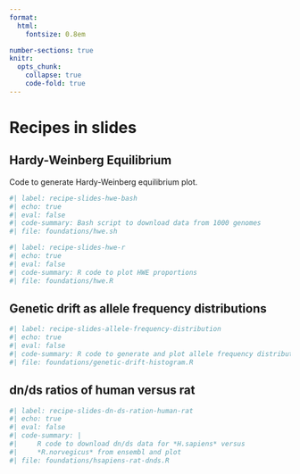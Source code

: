 ```yaml
---
format:
  html:
    fontsize: 0.8em

number-sections: true
knitr:
  opts_chunk:
    collapse: true
    code-fold: true
---
```


# Recipes in slides {#sec-recipe-slides}

## Hardy-Weinberg Equilibrium {#sec-recipe-slides-hwe}

Code to generate Hardy-Weinberg equilibrium plot.

```bash
#| label: recipe-slides-hwe-bash
#| echo: true
#| eval: false
#| code-summary: Bash script to download data from 1000 genomes
#| file: foundations/hwe.sh
```

```r
#| label: recipe-slides-hwe-r
#| echo: true
#| eval: false
#| code-summary: R code to plot HWE proportions
#| file: foundations/hwe.R
```

## Genetic drift as allele frequency distributions {#sec-recipe-slides-allele-frequency-distribution}

```r
#| label: recipe-slides-allele-frequency-distribution
#| echo: true
#| eval: false
#| code-summary: R code to generate and plot allele frequency distribution
#| file: foundations/genetic-drift-histogram.R
```

## dn/ds ratios of human versus rat

```r
#| label: recipe-slides-dn-ds-ration-human-rat
#| echo: true
#| eval: false
#| code-summary: |
#|     R code to download dn/ds data for *H.sapiens* versus
#|     *R.norvegicus* from ensembl and plot
#| file: foundations/hsapiens-rat-dnds.R
```
